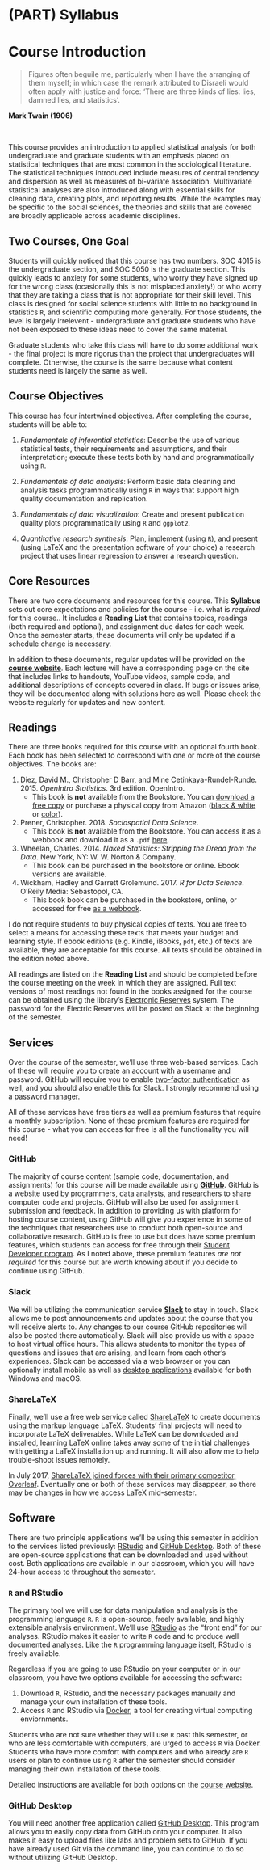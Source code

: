 # (PART) Syllabus {-}

# Course Introduction

> Figures often beguile me, particularly when I have the arranging of them myself; in which case the remark attributed to Disraeli would often apply with justice and force: ‘There are three kinds of lies: lies, damned lies, and statistics’.

**Mark Twain (1906)**

</br>

This course provides an introduction to applied statistical analysis for both undergraduate and graduate students with an emphasis placed on statistical techniques that are most common in the sociological literature. The statistical techniques introduced include measures of central tendency and dispersion as well as measures of bi-variate association. Multivariate statistical analyses are also introduced along with essential skills for cleaning data, creating plots, and reporting results. While the examples may be specific to the social sciences, the theories and skills that are covered are broadly applicable across academic disciplines.

## Two Courses, One Goal

Students will quickly noticed that this course has two numbers. SOC 4015 is the undergraduate section, and SOC 5050 is the graduate section. This quickly leads to anxiety for some students, who worry they have signed up for the wrong class (ocasionally this is not misplaced anxiety!) or who worry that they are taking a class that is not appropriate for their skill level. This class is designed for social science students with little to no background in statistics `R`, and scientific computing more generally. For those students, the level is largely irrelevent - undergraduate and graduate students who have not been exposed to these ideas need to cover the same material.

Graduate students who take this class will have to do some additional work - the final project is more rigorus than the project that undergraduates will complete. Otherwise, the course is the same because what content students need is largely the same as well.

## Course Objectives

This course has four intertwined objectives. After completing the
course, students will be able to:

1.  *Fundamentals of inferential statistics*: Describe the use of various statistical tests, their requirements and assumptions, and their interpretation; execute these tests both by hand and programmatically using `R`.

2.  *Fundamentals of data analysis*: Perform basic data cleaning and analysis tasks programmatically using `R` in ways that support high quality documentation and replication.

3.  *Fundamentals of data visualization*: Create and present publication quality plots programmatically using `R` and `ggplot2`.

4.  *Quantitative research synthesis*: Plan, implement (using `R`), and present (using LaTeX and the presentation software of your choice) a research project that uses linear regression to answer a research question.
    
## Core Resources

There are two core documents and resources for this course. This **Syllabus** sets out core expectations and policies for the course - i.e. what is *required* for this course.. It includes a **Reading List** that contains topics, readings (both required and optional), and assignment due dates for each week. Once the semester starts, these documents will only be updated if a schedule change is necessary.

In addition to these documents, regular updates will be provided on the [**course website**](https://slu-soc5050.github.io). Each lecture will have a corresponding page on the site that includes links to handouts, YouTube videos, sample code, and additional descriptions of concepts covered in class. If bugs or issues arise, they will be documented along with solutions here as well. Please check the website regularly for updates and new content.

## Readings

There are three books required for this course with an optional fourth book. Each book has been selected to correspond with one or more of the course objectives. The books are:

1. Diez, David M., Christopher D Barr, and Mine Cetinkaya-Rundel-Runde. 2015. *OpenIntro Statistics*. 3rd edition. OpenIntro.
    * This book is **not** available from the Bookstore. You can [download a free copy](https://www.openintro.org/stat/textbook.php) or purchase a physical copy from Amazon ([black & white](https://www.amazon.com/dp/1943450048/) or [color](https://www.amazon.com/dp/1943450056/)).
2. Prener, Christopher. 2018. *Sociospatial Data Science*. 
    * This book is **not** available from the Bookstore. You can access it as a webbook and download it as a `.pdf` [here](https://chris-prener.github.io/SSDSBook/).
3. Wheelan, Charles. 2014. *Naked Statistics: Stripping the Dread from the Data*. New York, NY: W. W. Norton & Company.
    * This book can be purchased in the bookstore or online. Ebook versions are available.
4. Wickham, Hadley and Garrett Grolemund. 2017. *R for Data Science*. O’Reily Media: Sebastopol, CA.
    * This book book can be purchased in the bookstore, online, or accessed for free [as a webbook](http://r4ds.had.co.nz).

I do not require students to buy physical copies of texts. You are free to select a means for accessing these texts that meets your budget and learning style. If ebook editions (e.g. Kindle, iBooks, `pdf`, etc.) of texts are available, they are acceptable for this course. All texts should be obtained in the edition noted above.

All readings are listed on the **Reading List** and should be completed before the course meeting on the week in which they are assigned. Full text versions of most readings not found in the books assigned for the course can be obtained using the library’s [Electronic Reserves](http://eres.slu.edu/eres/coursepass.aspx?cid=4487) system. The password for the Electric Reserves will be posted on Slack at the beginning of the semester.

## Services
Over the course of the semester, we'll use three web-based services. Each of these will require you to create an account with a username and password. GitHub will require you to enable [two-factor authentication](https://en.wikipedia.org/wiki/Multi-factor_authentication) as well, and you should also enable this for Slack. I strongly recommend using a [password manager](https://lifehacker.com/5529133/five-best-password-managers).

All of these services have free tiers as well as premium features that require a monthly subscription. None of these premium features are required for this course - what you can access for free is all the functionality you will need!

### GitHub

The majority of course content (sample code, documentation, and assignments) for this course will be made available using **[GitHub](http://www.github.com)**. GitHub is a website used by programmers, data analysts, and researchers to share computer code and projects. GitHub will also be used for assignment submission and feedback. In addition to providing us with platform for hosting course content, using GitHub will give you experience in some of the techniques that researchers use to conduct both open-source and collaborative research. GitHub is free to use but does have some premium features, which students can access for free through their [Student Developer program](https://education.github.com/pack/). As I noted above, these premium features *are not required* for this course but are worth knowing about if you decide to continue using GitHub.

### Slack

We will be utilizing the communication service **[Slack](https://slack.com)** to stay in touch. Slack allows me to post announcements and updates about the course that you will receive alerts to. Any changes to our course GitHub repositories will also be posted there automatically. Slack will also provide us with a space to host virtual office hours. This allows students to monitor the types of questions and issues that are arising, and learn from each other’s experiences. Slack can be accessed via a web browser or you can optionally install mobile as well as [desktop applications](https://slack.com/downloads/osx) available for both Windows and macOS.

### ShareLaTeX

Finally, we’ll use a free web service called [ShareLaTeX](https://www.sharelatex.com) to create documents using the markup language LaTeX. Students’ final projects will need to incorporate LaTeX deliverables. While LaTeX can be downloaded and installed, learning LaTeX online takes away some of the initial challenges with getting a LaTeX installation up and running. It will also allow me to help trouble-shoot issues remotely.

In July 2017, [ShareLaTeX joined forces with their primary competitor, Overleaf ](https://www.sharelatex.com/blog/2017/07/20/sharelatex-joins-overleaf.html). Eventually one or both of these services may disappear, so there may be changes in how we access LaTeX mid-semester.

## Software
There are two principle applications we'll be using this semester in addition to the services listed previously: [RStudio](https://www.rstudio.com) and [GitHub Desktop](https://desktop.github.com). Both of these are open-source applications that can be downloaded and used without cost. Both applications are available in our classroom, which you will have 24-hour access to throughout the semester.

### `R` and RStudio

The primary tool we will use for data manipulation and analysis is the programming language `R`. `R` is open-source, freely available, and highly extensible analysis environment. We’ll use [RStudio](https://www.rstudio.com) as the “front end” for our analyses. RStudio makes it easier to write `R` code and to produce well documented analyses. Like the `R` programming language itself, RStudio is freely available.

Regardless if you are going to use RStudio on your computer or in our classroom, you have two options available for accessing the software: 

1. Download `R`, RStudio, and the necessary packages manually and manage your own installation of these tools.
2. Access `R` and RStudio via [Docker](https://www.docker.com), a tool for creating virtual computing enviornments.

Students who are not sure whether they will use `R` past this semester, or who are less comfortable with computers, are urged to access `R` via Docker. Students who have more comfort with computers and who already are `R` users or plan to continue using `R` after the semester should consider managing their own installation of these tools.

Detailed instructions are available for both options on the [course website](https://slu-soc5050.github.io/course-software/). 

### GitHub Desktop

You will need another free application called [GitHub Desktop](https://desktop.github.com). This program allows you to easily copy data from GitHub onto your computer. It also makes it easy to upload files like labs and problem sets to GitHub. If you have already used Git via the command line, you can continue to do so without utilizing GitHub Desktop.